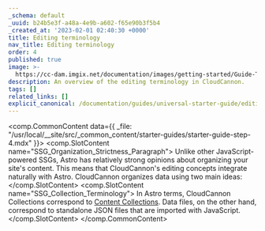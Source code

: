```yaml
---
_schema: default
_uuid: b24b5e3f-a48a-4e9b-a602-f65e90b3f5b4
_created_at: '2023-02-01 02:40:30 +0000'
title: Editing terminology
nav_title: Editing terminology
order: 4
published: true
image: >-
  https://cc-dam.imgix.net/documentation/images/getting-started/Guide-Thumbnails/CloudCannon-Getting-Started-Thumbnail-Astro.png
description: An overview of the editing terminology in CloudCannon.
tags: []
related_links: []
explicit_canonical: /documentation/guides/universal-starter-guide/editing-terminology/
---
```

<comp.CommonContent data={{ _file: "/usr/local/__site/src/_common_content/starter-guides/starter-guide-step-4.mdx" }}>
  <comp.SlotContent name="SSG_Organization_Strictness_Paragraph">
    Unlike other JavaScript-powered SSGs, Astro has relatively strong opinions about organizing your site's content. This means that CloudCannon's editing concepts integrate naturally with Astro. CloudCannon organizes data using two main ideas:
  </comp.SlotContent> <comp.SlotContent name="SSG_Collection_Terminology">
    In Astro terms, CloudCannon Collections correspond to <a rel="noopener noreferrer" href="https://docs.astro.build/en/guides/content-collections/">Content Collections</a>. Data files, on the other hand, correspond to standalone JSON files that are imported with JavaScript.
  </comp.SlotContent>
</comp.CommonContent>